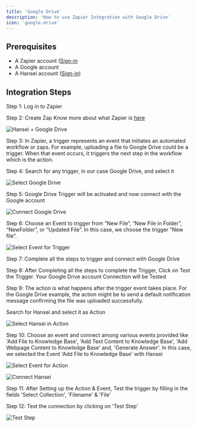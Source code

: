 ```yaml
---
title: 'Google Drive'
description: 'How to use Zapier Integration with Google Drive'
icon: 'google-drive'
---
```

## Prerequisites

- A Zapier account ([Sign-in]((https://zapier.com/sign-up?utm_adgroup=brand_existing&gclid=CjwKCAiAjrarBhAWEiwA2qWdCGW11lcQCuGxav7Rwok_QPsNlNLmN_SPBZg-3-0tpJP_n5DdQorAsxoCPaoQAvD_BwE&utm_medium=cpc&utm_term=zapier%20account&gad_source=1&utm_content=1007808&utm_source=google&utm_campaign=gaw-gbl-nua-search-brand-remarketing))
- A Google account
- A Hansei account ([Sign-in](https://hansei.app/login))

## Integration Steps

Step 1: Log in to Zapier 

Step 2: Create Zap 
Know more about what Zapier is [here](https://help.zapier.com/hc/en-us/articles/8496181725453-Learn-key-concepts-in-Zapier#01H8C8M007K6JTQYNV97BV3ED3)

<img
  src="/images/drive/1.png"
  alt="Hansei + Google Drive"
/>

Step 3: In Zapier, a trigger represents an event that initiates an automated workflow or zaps. For example, uploading a file to Google Drive could be a trigger. When that event occurs, it triggers the next step in the workflow which is the action.

Step 4: Search for any trigger, in our case Google Drive, and select it 

<img
  src="/images/drive/2.png"
  alt="Select Google Drive"
/>

Step 5: Google Drive Trigger will be activated and now connect with the Google account

<img
  src="/images/drive/3.png"
  alt="Connect Google Drive"
/>

Step 6: Choose an Event to trigger from “New File”, “New File in Folder”, “NewFolder”, or “Updated File”. In this case, we choose the trigger “New file”.

<img
  src="/images/drive/4.png"
  alt="Select Event for Trigger"
/>

Step 7: Complete all the steps to trigger and connect with Google Drive

Step 8: After Completing all the steps to complete the Trigger, Click on Test the Trigger. Your Google Drive account Connection will be Tested

Step 9: The action is what happens after the trigger event takes place. For the Google Drive example, the action might be to send a default notification message confirming the file was uploaded successfully.

Search for Hansei and select it as Action

<img
  src="/images/drive/5.png"
  alt="Select Hansei in Action"
/>

Step 10: Choose an event and connect among various events provided like 'Add File to Knowledge Base', 'Add Text Content to Knowledge Base', 'Add Webpage Content to Knowledge Base' and, 'Generate Answer'. In this case, we selected the Event 'Add File to Knowledge Base' with Hansei 

<img
  src="/images/drive/6.png"
  alt="Select Event for Action"
/>

<img
  src="/images/drive/7.png"
  alt="Connect Hansei"
/>

Step 11: After Setting up the Action & Event, Test the trigger by filling in the fields 'Select Collection', 'Filename' & 'File'

Step 12: Test the connection by clicking on 'Test Step'

<img
  src="/images/drive/8.png"
  alt="Test Step"
/>
